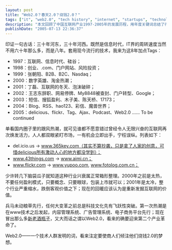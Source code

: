 ```yaml
---
layout: post
title: "Web2.0？春天2.0？烧钱2.0？"
tags: ["it", "web2.0", "tech history", "internet", "startups", "technology trends"]
description: "本文回顾了中国互联网产业1997-2005年的发展历程，用年度关键词总结了行业变迁：从1998年的.com热潮、1999年的B2B与B2C浪潮、2000年的互联网淘金热，到2001年泡沫破裂后的低谷，再到2005年Web2.0的兴起。作者指出互联网行业经历了过热、过冷和回暖的循环整理过程，并观察到2005年国内创业公司纷纷克隆国外Web2.0产品如delicious、flickr等。文章对比了两次互联网热潮的技术前提，认为Web2.0这个技术人群发明的概念将引发新一轮商业投资热潮。"
publishDate: "2005-07-13 22:36:37"
---
```


印证一句古话：三十年河东，三十年河西。既然是信息时代，IT界的周转速度当然不用六十年那么多，而是八年。套用现今流行的技术，我来为这8年加点Tags：

- 1997：互联网、信息时代、硅谷；
- 1998：创业、.com、门户网站、风险投资；
- 1999：张朝阳、B2B、B2C、Nasdaq；
- 2000：数字英雄、淘金热潮；
- 2001：丁磊、互联网的冬天、泡沫破碎；
- 2002：王志东辞职、网易停牌、My8848被查封、门户转型、Google；
- 2003：短信、搜狐盈利、木子美、陈天桥、17173；
- 2004：Blog、RSS、hao123、彩信、魔兽世界；
- 2005：delicious、flickr、Tag、Ajax、Podcast、Web2.0 …… To be continued

单看国内圈子里的跟风热潮，就可见谁都不愿意错过曾经令人无限兴奋的互联网再次焕发活力，人人都双眼紧盯市场，一有机会立即出手，宁枉误纵。列表如下：

- del.icio.us -> www.365key.com（其实不算抄袭，只是拿了人家的创意，可惜delicious所有激动人心的地方都没学到）；
- www.43things.com -> www.aimi.cn；
- www.flickr.com -> www.yupoo.com, www.fotolog.com.cn；

少许转几下脑袋瓜子就知道这种行业兴衰属正常箱形整理。2000年之前是太热，不要任何盈利模式，只要概念、只要眼球，包装上市就可以；2001年是太冷，整个行业严重缩水，跌倒客观价值之下；现在的回暖应该认为是重新发掘互联网的价值。

兵马未动粮草先行，任何大变革之前总是科技文化先有飞跃性突破。第一次热潮是在www技术之后发起，内容管理系统、广告管理系统、电子商务平台先行；现在冒出那么多[新老酒瓶子](http://home.wangjianshuo.com/cn/20050616_ajax_eeaec.htm)，又大而话之谓以Web2.0，看来的确要迎来第二个产业革命了。

Web2.0——一个技术人群发明的词，看来注定要使商人们倾注他们烧钱2.0的梦想。